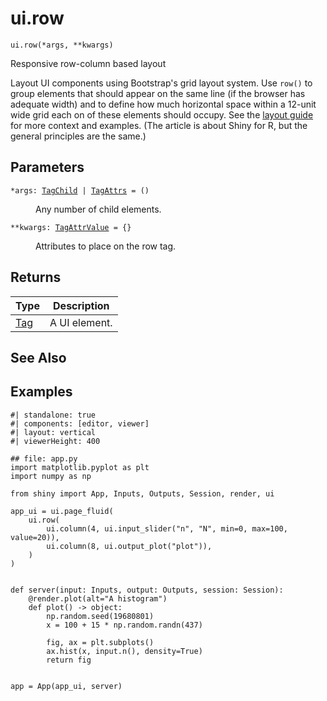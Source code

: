 # ui.row { #shiny.ui.row }

`ui.row(*args, **kwargs)`

Responsive row-column based layout

Layout UI components using Bootstrap&#x27;s grid layout system. Use ``row()`` to group
elements that should appear on the same line (if the browser has adequate width) and
[](:func:`~shiny.ui.column`) to define how much horizontal space within a 12-unit wide
grid each on of these elements should occupy. See the [layout
guide](https://shiny.posit.co/articles/layout-guide.html) for more context and
examples.
(The article is about Shiny for R, but the general principles are the same.)

## Parameters

<code><span class="parameter-name">*args</span><span class="parameter-annotation-sep">:</span> <span class="parameter-annotation">[TagChild](`htmltools.TagChild`) \| [TagAttrs](`htmltools.TagAttrs`)</span> <span class="parameter-default-sep">=</span> <span class="parameter-default">()</span></code>

:   Any number of child elements.

<code><span class="parameter-name">**kwargs</span><span class="parameter-annotation-sep">:</span> <span class="parameter-annotation">[TagAttrValue](`htmltools.TagAttrValue`)</span> <span class="parameter-default-sep">=</span> <span class="parameter-default">{}</span></code>

:   Attributes to place on the row tag.

## Returns

| Type                   | Description   |
|------------------------|---------------|
| [Tag](`htmltools.Tag`) | A UI element. |

## See Also

[](:func:`~shiny.ui.column`)

## Examples

```shinylive-python
#| standalone: true
#| components: [editor, viewer]
#| layout: vertical
#| viewerHeight: 400

## file: app.py
import matplotlib.pyplot as plt
import numpy as np

from shiny import App, Inputs, Outputs, Session, render, ui

app_ui = ui.page_fluid(
    ui.row(
        ui.column(4, ui.input_slider("n", "N", min=0, max=100, value=20)),
        ui.column(8, ui.output_plot("plot")),
    )
)


def server(input: Inputs, output: Outputs, session: Session):
    @render.plot(alt="A histogram")
    def plot() -> object:
        np.random.seed(19680801)
        x = 100 + 15 * np.random.randn(437)

        fig, ax = plt.subplots()
        ax.hist(x, input.n(), density=True)
        return fig


app = App(app_ui, server)
```